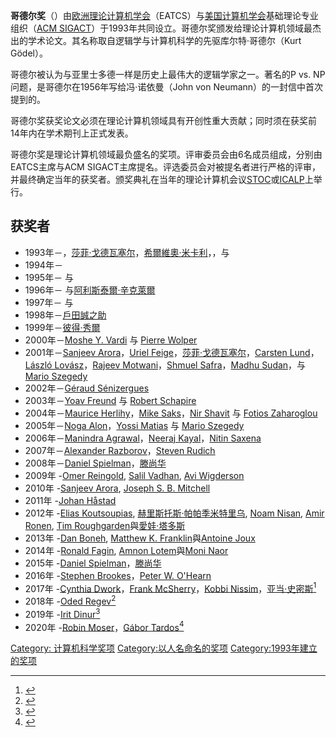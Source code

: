 '''哥德尔奖'''（{{lang-en|'''Gödel Prize'''}}）由[[欧洲理论计算机学会|欧洲理论计算机学会]]（EATCS）与[[美国计算机学会|美国计算机学会]]基础理论专业组织（[[ACM_SIGACT|ACM SIGACT]]）于1993年共同设立。哥德尔奖颁发给理论计算机领域最杰出的学术论文。其名称取自逻辑学与计算机科学的先驱库尔特·哥德尔（Kurt Gödel）。

哥德尔被认为与亚里士多德一样是历史上最伟大的逻辑学家之一。著名的P vs. NP问题，是哥德尔在1956年写给冯·诺依曼（John von Neumann）的一封信中首次提到的。

哥德尔奖获奖论文必须在理论计算机领域具有开创性重大贡献；同时须在获奖前14年内在学术期刊上正式发表。

哥德尔奖是理论计算机领域最负盛名的奖项。评审委员会由6名成员组成，分别由EATCS主席与ACM SIGACT主席提名。评选委员会对被提名者进行严格的评审，并最终确定当年的获奖者。颁奖典礼在当年的理论计算机会议[[STOC|STOC]]或[[ICALP|ICALP]]上举行。

==获奖者==
*1993年－{{tsl|en|László Babai|}}，[[莎菲·戈德瓦塞尔|莎菲·戈德瓦塞尔]]，[[希爾維奧·米卡利|希爾維奧·米卡利]]，{{tsl|en|Shlomo Moran|}}，与 {{tsl|en|Charles Rackoff|}} 
*1994年－{{tsl|en|Johan Håstad|}}
*1995年－{{tsl|en|Neil Immerman|}} 与 {{tsl|en|Róbert Szelepcsényi|}}
*1996年－{{tsl|en|Mark Jerrum|}} 与[[阿利斯泰爾·辛克萊爾|阿利斯泰爾·辛克萊爾]] 
*1997年－{{tsl|en|Joseph Halpern|}} 与 {{tsl|en|Yoram Moses|}} 
*1998年－[[戶田誠之助|戶田誠之助]] 
*1999年－[[彼得·秀爾|彼得·秀爾]] 
*2000年－[[Moshe_Y._Vardi|Moshe Y. Vardi]] 与 [[Pierre_Wolper|Pierre Wolper]]
*2001年－[[Sanjeev_Arora|Sanjeev Arora]]，[[Uriel_Feige|Uriel Feige]]，[[莎菲·戈德瓦塞尔|莎菲·戈德瓦塞尔]]，[[Carsten_Lund|Carsten Lund]]，[[László_Lovász|László Lovász]]，[[Rajeev_Motwani|Rajeev Motwani]]，[[Shmuel_Safra|Shmuel Safra]]，[[Madhu_Sudan|Madhu Sudan]]，与 [[Mario_Szegedy|Mario Szegedy]] 
*2002年－[[Géraud_Sénizergues|Géraud Sénizergues]] 
*2003年－[[Yoav_Freund|Yoav Freund]] 与 [[Robert_Schapire|Robert Schapire]]
*2004年－[[Maurice_Herlihy|Maurice Herlihy]]，[[Mike_Saks|Mike Saks]]，[[Nir_Shavit|Nir Shavit]] 与 [[Fotios_Zaharoglou|Fotios Zaharoglou]]
*2005年－[[Noga_Alon|Noga Alon]]，[[Yossi_Matias|Yossi Matias]] 与 [[Mario_Szegedy|Mario Szegedy]] 
*2006年－[[Manindra_Agrawal|Manindra Agrawal]]，[[Neeraj_Kayal|Neeraj Kayal]]，[[Nitin_Saxena|Nitin Saxena]] 
*2007年－[[Alexander_Razborov|Alexander Razborov]]，[[Steven_Rudich|Steven Rudich]]
*2008年－[[Daniel_Spielman|Daniel Spielman]]，[[滕尚华|滕尚华]]
*2009年 -[[Omer_Reingold|Omer Reingold]], [[Salil_Vadhan|Salil Vadhan]], [[Avi_Wigderson|Avi Wigderson]]
*2010年 -[[Sanjeev_Arora|Sanjeev Arora]], [[Joseph_S._B._Mitchell|Joseph S. B. Mitchell]]
*2011年 -[[Johan_Håstad|Johan Håstad]]
*2012年 -[[Elias_Koutsoupias|Elias Koutsoupias]], [[赫里斯托斯·帕帕季米特里乌|赫里斯托斯·帕帕季米特里乌]], [[Noam_Nisan|Noam Nisan]], [[Amir_Ronen|Amir Ronen]], [[Tim_Roughgarden|Tim Roughgarden]]與[[愛娃·塔多斯|愛娃·塔多斯]]
*2013年 -[[Dan_Boneh|Dan Boneh]], [[Matthew_K._Franklin|Matthew K. Franklin]]與[[Antoine_Joux|Antoine Joux]]
*2014年 -[[Ronald_Fagin|Ronald Fagin]], [[Amnon_Lotem|Amnon Lotem]]與[[Moni_Naor|Moni Naor]]
*2015年 -[[Daniel_Spielman|Daniel Spielman]]，[[滕尚华|滕尚华]]
*2016年 -[[Stephen_Brookes|Stephen Brookes]]，[[Peter_W._O'Hearn|Peter W. O'Hearn]]
*2017年 -[[Cynthia_Dwork|Cynthia Dwork]]，[[Frank_McSherry|Frank McSherry]]，[[Kobbi_Nissim|Kobbi Nissim]]，[[亚当·史密斯_(计算机科学家)|亚当·史密斯]]<ref name=Godël2017>{{cite web|title=2017 Gödel Prize|url=https://www.eatcs.org/index.php/component/content/article/1-news/2450-2017-godel-prize|website=European Association for Theoretical Computer Science|publisher=EATCS|accessdate=29 March 2017|archive-date=2019-04-16|archive-url=https://web.archive.org/web/20190416003505/https://www.eatcs.org/index.php/component/content/article/1-news/2450-2017-godel-prize|dead-url=no}}</ref>
*2018年 -[[Oded_Regev|Oded Regev]]<ref name=Godël2018>{{cite web|title=2018 Gödel Prize citation|url=http://eatcs.org/index.php/component/content/article/1-news/2670-2018-godel-prize|accessdate=2020-05-17|archive-date=2018-10-05|archive-url=https://web.archive.org/web/20181005033058/http://eatcs.org/index.php/component/content/article/1-news/2670-2018-godel-prize|dead-url=no}}</ref>
*2019年 -[[Irit_Dinur|Irit Dinur]]<ref name=Godël2019>{{cite web|title=2019 Gödel Prize citation|url=http://eatcs.org/index.php/component/content/article/1-news/2807-2019-03-12-20-31-09|accessdate=2020-05-17|archive-date=2020-07-28|archive-url=https://web.archive.org/web/20200728041139/http://eatcs.org/index.php/component/content/article/1-news/2807-2019-03-12-20-31-09|dead-url=no}}</ref>
*2020年 -[[Robin_Moser|Robin Moser]]，[[Gábor_Tardos|Gábor Tardos]]<ref name=Godël2020>{{cite web|title=2020 Gödel Prize citation|url=http://eatcs.org/index.php/component/content/article/1-news/2850-2020-03-31-12-11-16|accessdate=2020-05-17|archive-date=2020-07-16|archive-url=https://web.archive.org/web/20200716154114/http://eatcs.org/index.php/component/content/article/1-news/2850-2020-03-31-12-11-16|dead-url=no}}</ref>


{{哥德尔奖}}

{{Authority control}}
[[Category:_计算机科学奖项|Category: 计算机科学奖项]]
[[Category:以人名命名的奖项|Category:以人名命名的奖项]]
[[Category:1993年建立的奖项|Category:1993年建立的奖项]]